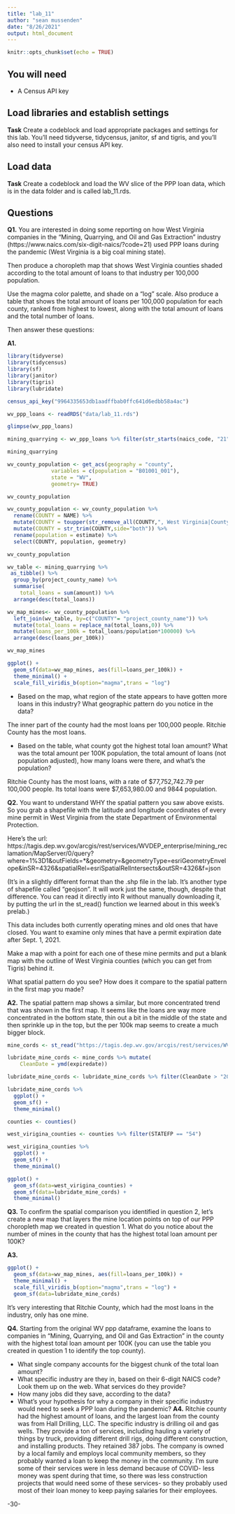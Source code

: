 ```yaml
---
title: "lab_11"
author: "sean mussenden"
date: "8/26/2021"
output: html_document
---
```


```r
knitr::opts_chunk$set(echo = TRUE)
```

## You will need

* A Census API key

## Load libraries and establish settings

**Task** Create a codeblock and load appropriate packages and settings for this lab. You'll need tidyverse, tidycensus, janitor, sf and tigris, and you'll also need to install your census API key.

## Load data

**Task** Create a codeblock and load the WV slice of the PPP loan data, which is in the data folder and is called lab_11.rds.

## Questions

**Q1.** You are interested in doing some reporting on how West Virginia companies in the "Mining, Quarrying, and Oil and Gas Extraction" industry (https://www.naics.com/six-digit-naics/?code=21) used PPP loans during the pandemic (West Virginia is a big coal mining state).  

Then produce a choropleth map that shows West Virginia counties shaded according to the total amount of loans to that industry per 100,000 population.

Use the magma color palette, and shade on a "log" scale. Also produce a table that shows the total amount of loans per 100,000 population for each county, ranked from highest to lowest, along with the total amount of loans and the total number of loans.

Then answer these questions:

**A1.**
```r
library(tidyverse)
library(tidycensus)
library(sf)
library(janitor)
library(tigris)
library(lubridate)
```
```r
census_api_key("9964335653db1aadffbab0ffc641d6edbb58a4ac")
```
```r
wv_ppp_loans <- readRDS("data/lab_11.rds")

glimpse(wv_ppp_loans)
```
```r
mining_quarrying <- wv_ppp_loans %>% filter(str_starts(naics_code, "21"))

mining_quarrying
```
```r
wv_county_population <- get_acs(geography = "county", 
              variables = c(population = "B01001_001"), 
              state = "WV",
              geometry= TRUE)

wv_county_population
```
```r
wv_county_population <- wv_county_population %>%
  rename(COUNTY = NAME) %>%
  mutate(COUNTY = toupper(str_remove_all(COUNTY,", West Virginia|County"))) %>%
  mutate(COUNTY = str_trim(COUNTY,side="both")) %>%
  rename(population = estimate) %>%
  select(COUNTY, population, geometry)

wv_county_population
```
```r
wv_table <- mining_quarrying %>% 
 as_tibble() %>%
  group_by(project_county_name) %>%
  summarise(
    total_loans = sum(amount)) %>%
  arrange(desc(total_loans))
```
```r
wv_map_mines<- wv_county_population %>%
  left_join(wv_table, by=c("COUNTY"= "project_county_name")) %>% 
  mutate(total_loans = replace_na(total_loans,0)) %>% 
  mutate(loans_per_100k = total_loans/population*100000) %>%
  arrange(desc(loans_per_100k))

wv_map_mines
```
```r
ggplot() + 
  geom_sf(data=wv_map_mines, aes(fill=loans_per_100k)) + 
  theme_minimal() +
  scale_fill_viridis_b(option="magma",trans = "log") 
```
* Based on the map, what region of the state appears to have gotten more loans in this industry? What geographic pattern do you notice in the data?

The inner part of the county had the most loans per 100,000 people. Ritchie County has the most loans.

* Based on the table, what county got the highest total loan amount? What was the total amount per 100K population, the total amount of loans (not population adjusted), how many loans were there, and what's the population?

Ritchie County has the most loans, with a rate of $77,752,742.79 per 100,000 people. Its total loans were $7,653,980.00 and 9844 population.

**Q2.** You want to understand WHY the spatial pattern you saw above exists.  So you grab a shapefile with the latitude and longitude coordinates of every mine permit in West Virginia from the state Department of Environmental Protection.

Here's the url: https://tagis.dep.wv.gov/arcgis/rest/services/WVDEP_enterprise/mining_reclamation/MapServer/0/query?where=1%3D1&outFields=*&geometry=&geometryType=esriGeometryEnvelope&inSR=4326&spatialRel=esriSpatialRelIntersects&outSR=4326&f=json

(It's in a slightly different format than the .shp file in the lab. It's another type of shapefile called "geojson".  It will work just the same, though, despite that difference. You can read it directly into R without manually downloading it, by putting the url in the st_read() function we learned about in this week's prelab.)

This data includes both currently operating mines and old ones that have closed.  You want to examine only mines that have a permit expiration date after Sept. 1, 2021.

Make a map with a point for each one of these mine permits and put a blank map with the outline of West Virginia counties (which you can get from Tigris) behind it.

What spatial pattern do you see? How does it compare to the spatial pattern in the first map you made?

**A2.**
The spatial pattern map shows a similar, but more concentrated trend that was shown in the first map. It seems like the loans are way more concentrated in  the bottom state, thin out a bit in the middle of the state and then sprinkle up in the top, but the per 100k map seems to create a much bigger block.
```r
mine_cords <- st_read("https://tagis.dep.wv.gov/arcgis/rest/services/WVDEP_enterprise/mining_reclamation/MapServer/0/query?where=1%3D1&outFields=*&geometry=&geometryType=esriGeometryEnvelope&inSR=4326&spatialRel=esriSpatialRelIntersects&outSR=4326&f=json")
```
```r
lubridate_mine_cords <- mine_cords %>% mutate(
    CleanDate = ymd(expiredate))
```
```r
lubridate_mine_cords <- lubridate_mine_cords %>% filter(CleanDate > "2021-09-01")
```
```r
lubridate_mine_cords %>%
  ggplot() + 
  geom_sf() + 
  theme_minimal()
```
```r
counties <- counties()
```
```r
west_virigina_counties <- counties %>% filter(STATEFP == "54")
```
```r
west_virigina_counties %>%
  ggplot() + 
  geom_sf() + 
  theme_minimal()
```
```r
ggplot() + 
  geom_sf(data=west_virigina_counties) + 
  geom_sf(data=lubridate_mine_cords) +
  theme_minimal()
```
**Q3.** To confirm the spatial comparison you identified in question 2, let's create a new map that layers the mine location points on top of our PPP choropleth map we created in question 1. What do you notice about the number of mines in the county that has the highest total loan amount per 100K?

**A3.**
```r
ggplot() +
  geom_sf(data=wv_map_mines, aes(fill=loans_per_100k)) + 
  theme_minimal() +
  scale_fill_viridis_b(option="magma",trans = "log") +
  geom_sf(data=lubridate_mine_cords)
```
It's very interesting that Ritchie County, which had the most loans in the industry, only has one mine.

**Q4.** Starting from the original WV ppp dataframe, examine the loans to companies in "Mining, Quarrying, and Oil and Gas Extraction" in the county with the highest total loan amount per 100K (you can use the table you created in question 1 to identify the top county).

* What single company accounts for the biggest chunk of the total loan amount?
* What specific industry are they in, based on their 6-digit NAICS code? Look them up on the web. What services do they provide?
* How many jobs did they save, according to the data?
* What's your hypothesis for why a company in their specific industry would need to seek a PPP loan during the pandemic?
**A4.**
Ritchie county had the highest amount of loans, and the largest loan from the county was from Hall Drilling, LLC. The specific industry is drilling oil and gas wells. They provide a ton of services, including hauling a variety of things by truck, providing different drill rigs, doing different construction, and installing products. They retained 387 jobs. The company is owned by a local family and employs local community members, so they probably wanted a loan to keep the money in the community. I'm sure some of their services were in less demand because of COVID- less money was spent during that time, so there was less construction projects that would need some of these services- so they probably used most of their loan money to keep paying salaries for their employees. 

-30-
